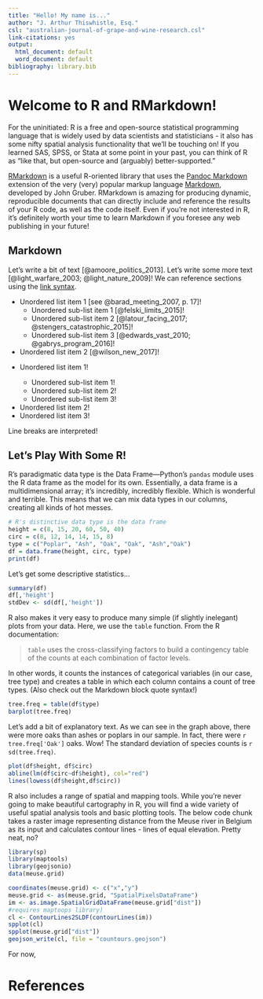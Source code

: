 ```yaml
---
title: "Hello! My name is..."
author: "J. Arthur Thiswhistle, Esq."
csl: "australian-journal-of-grape-and-wine-research.csl"
link-citations: yes
output:
  html_document: default
  word_document: default
bibliography: library.bib
---
```


# Welcome to R and RMarkdown!

For the uninitiated: R is a free and open-source statistical programming language that is widely used by data scientists and statisticians - it also has some nifty spatial analysis functionality that we'll be touching on! If you learned SAS, SPSS, or Stata at some point in your past, you can think of R as "like that, but open-source and (arguably) better-supported."

[RMarkdown](http://rmarkdown.rstudio.com/) is a useful R-oriented library that uses the [Pandoc Markdown](http://pandoc.org/MANUAL.html#pandocs-markdown) extension of the very (very) popular markup language [Markdown](https://daringfireball.net/projects/markdown/syntax), developed by John Gruber. RMarkdown is amazing for producing dynamic, reproducible documents that can directly include and reference the results of your R code, as well as the code itself. Even if you're not interested in R, it's definitely worth your time to learn Markdown if you foresee any web publishing in your future!

## Markdown {#markdown}

Let's write a bit of text [@amoore_politics_2013]. Let's write some more text [@light_warfare_2003; @light_nature_2009]! We can reference sections using the [link syntax](#markdown).

+ Unordered list item 1 [see @barad_meeting_2007, p. 17]!
    + Unordered sub-list item 1 [@felski_limits_2015]!
    + Unordered sub-list item 2 [@latour_facing_2017; @stengers_catastrophic_2015]!
    + Unordered sub-list item 3 [@edwards_vast_2010; @gabrys_program_2016]!
+ Unordered list item 2 [@wilson_new_2017]!

<ul>
<li>Unordered list item 1!</li>
<ul>
<li>Unordered sub-list item 1!</li>
<li>Unordered sub-list item 2!</li>
<li>Unordered sub-list item 3!</li>
</ul>
<li>Unordered list item 2!</li>
<li>Unordered list item 3!</li>
</ul>
  

Line breaks are interpreted!

## Let's Play With Some R!

R's paradigmatic data type is the Data Frame---Python's `pandas` module uses the R data frame as the model for its own. Essentially, a data frame is a multidimensional array; it's incredibly, incredibly flexible. Which is wonderful and terrible. This means that we can mix data types in our columns, creating all kinds of hot messes.


```r
# R's distinctive data type is the data frame
height = c(8, 15, 20, 60, 50, 40)
circ = c(8, 12, 14, 14, 15, 8)
type = c("Poplar", "Ash", "Oak", "Oak", "Ash","Oak")
df = data.frame(height, circ, type)
print(df)
```

Let's get some descriptive statistics...

```r
summary(df)
df[,'height']
stdDev <- sd(df[,'height'])
```

R also makes it very easy to produce many simple (if slightly inelegant) plots from your data. Here, we use the `table` function. From the R documentation:

> `table` uses the cross-classifying factors to build a contingency table of the counts at each combination of factor levels.

In other words, it counts the instances of categorical variables (in our case, tree type) and creates a table in which each column contains a count of tree types. (Also check out the Markdown block quote syntax!)

```r
tree.freq = table(df$type)
barplot(tree.freq)
```

Let's add a bit of explanatory text. As we can see in the graph above, there were more oaks than ashes or poplars in our sample. In fact, there were `r tree.freq['Oak']` oaks. Wow! The standard deviation of species counts is `r sd(tree.freq)`.

```r
plot(df$height, df$circ)
abline(lm(df$circ~df$height), col="red")
lines(lowess(df$height,df$circ))
```

R also includes a range of spatial and mapping tools. While you're never going to make beautiful cartography in R, you will find a wide variety of useful spatial analysis tools and basic plotting tools. The below code chunk takes a raster image representing distance from the Meuse river in Belgium as its input and calculates contour lines - lines of equal elevation. Pretty neat, no?

```r
library(sp)
library(maptools)
library(geojsonio)
data(meuse.grid)

coordinates(meuse.grid) <- c("x","y")
meuse.grid <- as(meuse.grid, "SpatialPixelsDataFrame")
im <- as.image.SpatialGridDataFrame(meuse.grid["dist"])
#requires maptoops library)
cl <- ContourLines2SLDF(contourLines(im))
spplot(cl)
spplot(meuse.grid["dist"])
geojson_write(cl, file = "countours.geojson")
```

For now, 

# References
